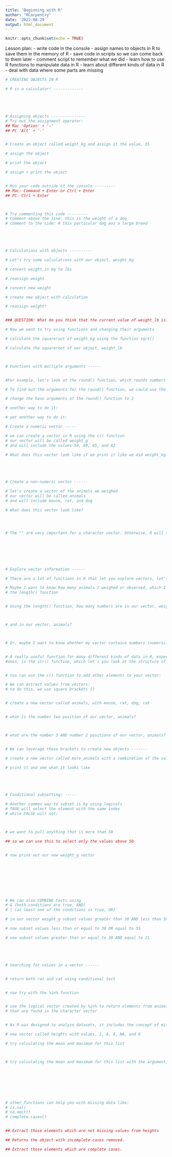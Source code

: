 ```yaml
---
title: "Beginning with R"
author: "RCarpentry"
date: '2022-08-29'
output: html_document
---
```


```r
knitr::opts_chunk$set(echo = TRUE)
```

Lesson plan:
 - write code in the console
 - assign names to objects in R to save them in  the memory of R
 - save code in scripts so we can come back to them later
 - comment script to remember what we did
 - learn how to use R functions to manipulate data in R
 - learn about different kinds of data in R
 - deal with data where some parts are missing
 
 
```r
# CREATING OBJECTS IN R

# R is a calculator! -------------





# Assigning objects ---------------
# Try out the assignment operator:
## Mac 'Option' + '-'
## PC 'Alt' + '-'


# Create an object called weight_kg and assign it the value, 55

# assign the object

# print the object

# assign + print the object


# Run your code outside of the console ---------
## Mac: Command + Enter or Ctrl + Enter
## PC: Ctrl + Enter



# Try commenting this code ---------
# Comment above the line: this is the weight of a dog
# comment to the side: # this particular dog was a large breed





# Calculations with objects ----------

# Let's try some calculations with our object, weight_kg

# convert weight in kg to lbs

# reassign weight

# convert new weight

# create new object with calculation

# reassign weight!


### QUESTION: What do you think that the current value of weight_lb is? ------- 
```



```r
# Now we want to try using functions and changing their arguments

# calculate the squareroot of weight_kg using the function sqrt()

# calculate the squareroot of our object, weight_lb



# Functions with multiple arguments ------


#For example, let's look at the round() function, which rounds numbers to different decimal places.

# To find out the arguments for the round() function, we could use the args() function

# change the base arguments of the round() function to 2

# another way to do it:

# yet another way to do it:

```




```r
# Create a numeric vector -----

# we can create a vector in R using the c() function
# our vector will be called weight_g
# and will include the values 50, 60, 65, and 82

# What does this vector look like if we print it like we did weight_kg?





# Create a non-numeric vector ------

# let's create a vector of the animals we weighed
# our vector will be called animals
# and will include mouse, rat, and dog

# What does this vector look like?




# The "" are very important for a character vector. Otherwise, R will think that you have created three objects called mouse, rat, and dog, and will spit out an error message because it can't find those objects. 







# Explore vector information ------

# There are a lot of functions in R that let you explore vectors, let's play with a few

# Maybe I want to know how many animals I weighed or observed, which I can find out with
# the length() function


# Using the length() function, how many numbers are in our vector, weight_g



# and in our vector, animals?



# Or, maybe I want to know whether my vector contains numbers (numeric) or words (characters)


# A really useful function for many different kinds of data in R, especially more complex
#ones, is the str() function, which let's you look at the structure of the data


# You can use the c() function to add other elements to your vector:


```


```r

# We can extract values from vectors:
# to do this, we use square brackets []


# create a new vector called animals, with mouse, rat, dog, cat


# what is the number two position of our vector, animals?



# what are the number 3 AND number 2 positions of our vector, animals?


# We can leverage these brackets to create new objects ------- 

# create a new vector called more_animals with a combination of the values from vector, animals

# print it and see what it looks like





# Conditional subsetting: -----

# Another common way to subset is by using logicals
# TRUE will select the element with the same index
# while FALSE will not:



# we want to pull anything that is more than 50

## so we can use this to select only the values above 50


# now print out our new weight_g vector









# We can also COMBINE tests using
# & (both conditions are true, AND) 
# | (at least one of the conditions is true, OR)

# in our vector weight_g subset values greater than 30 AND less than 50

# now subset values less than or equal to 30 OR equal to 55

# now subset values greater than or equal to 30 AND equal to 21





# Searching for values in a vector ------


# return both rat and cat using conditional test


# now try with the %in% function


# use the logical vector created by %in% to return elements from animals
# that are found in the character vector



```







```r
# As R was designed to analyze datasets, it includes the concept of missing data (which is uncommon in other programming languages). Missing data are represented in vectors as NA.

# new vector called heights with values, 2, 4, 4, NA, and 6

# try calculating the mean and maximum for this list



# try calculating the mean and maximum for this list with the argument, na.rm = TRUE








# other functions can help you with missing data like:
# is.na()
# na.omit()
# complete.cases()


## Extract those elements which are not missing values from heights

## Returns the object with incomplete cases removed.

## Extract those elements which are complete cases.


```